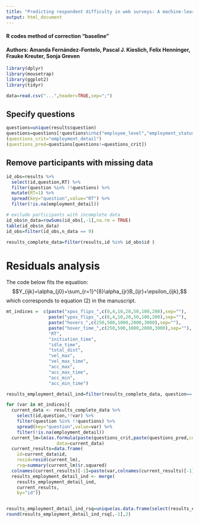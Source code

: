```yaml
---
title: "Predicting respondent difficulty in web surveys: A machine-learning approach based on mouse movement features"
output: html_document
---
```


#### R codes method of correction "baseline"
#### Authors: Amanda Fernández-Fontelo, Pascal J. Kieslich, Felix Henninger, Frauke Kreuter, Sonja Greven


```r
library(dplyr)
library(mousetrap)
library(ggplot2)
library(tidyr)
```

```r
data=read.csv("...",header=TRUE,sep=";")
```

## Specify questions

```r
questions=unique(results$question)
questions=questions[!questions%in%c("employee_level","employment_status","demography_edu")]
(questions_crit="employment_detail")
(questions_pred=questions[questions!=questions_crit])
```


## Remove participants with missing data

```r
id_obs=results %>%
  select(id,question,RT) %>%
  filter(question %in% !!questions) %>%
  mutate(RT=1) %>%
  spread(key="question",value="RT") %>%
  filter(!is.na(employment_detail))

# exclude participants with incomplete data
id_obs$n_data=rowSums(id_obs[,-1],na.rm = TRUE)
table(id_obs$n_data)
id_obs=filter(id_obs,n_data == 9)

results_complete_data=filter(results,id %in% id_obs$id )
```

# Residuals analysis

The code below fits the equation: 
$$Y_{ijk}=\alpha_{j0}+\sum_{r=1}^{8}\alpha_{jr}B_{ijr}+\epsilon_{ijk},$$
which corresponds to equation (2) in the manuscript.


```r
mt_indices =  c(paste("xpos_flips_",c(0,4,10,20,50,100,200),sep=""),
                paste("ypos_flips_",c(0,4,10,20,50,100,200),sep=""),
                paste("hovers_",c(250,500,1000,2000,3000),sep=""),
                paste("hover_time_",c(250,500,1000,2000,3000),sep=""),
                "RT",
                "initiation_time",
                "idle_time",
                "total_dist",
                "vel_max",
                "vel_max_time",
                "acc_max",
                "acc_max_time",
                "acc_min",
                "acc_min_time")

results_employment_detail_ind=filter(results_complete_data, question==!!questions_crit)

for (var in mt_indices){
  current_data <- results_complete_data %>%
    select(id,question,!!var) %>%
    filter(question %in% !!questions) %>%
    spread(key="question",value=var) %>%
    filter(!is.na(employment_detail))
  current_lm=lm(as.formula(paste(questions_crit,paste(questions_pred,collapse = "+"),sep="~")),
                   data=current_data)
  current_results=data.frame(
    id=current_data$id,
    resid=resid(current_lm),
    rsq=summary(current_lm)$r.squared)
  colnames(current_results)[-1]=paste(var,colnames(current_results)[-1],sep="_")
  results_employment_detail_ind <- merge(
    results_employment_detail_ind,
    current_results,
    by="id")}


results_employment_detail_ind_rsq=unique(as.data.frame(select(results_employment_detail_ind,c(question,ends_with("rsq")))))
round(results_employment_detail_ind_rsq[,-1],2)
```

